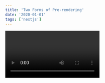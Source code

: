 ```yaml
---
title: 'Two Forms of Pre-rendering'
date: '2020-01-01'
tags: ['nextjs']
---
```


<Video id="P6CIozNYees" />
<CustomImages src="https://raw.githubusercontent.com/InnoBz/blogInno/main/images/siege.png" alt="test" />

Next.js has two forms of pre-rendering: **Static Generation** and **Server-side Rendering**. The difference is in **when** it generates the HTML for a page.

- **Static Generation** is the pre-rendering method that generates the HTML at **build time**. The pre-rendered HTML is then _reused_ on each request.
- **Server-side Rendering** is the pre-rendering method that generates the HTML on **each request**.

Importantly, Next.js lets you **choose** which pre-rendering form to use for each page. You can create a "hybrid" Next.js app by using Static Generation for most pages and using Server-side Rendering for others.